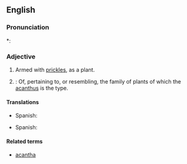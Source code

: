 ==English==

===Pronunciation===
*: {{rhymes|eɪʃəs}}

===Adjective===
{{en-adj}}

# Armed with [[prickles]], as a plant.
# {{botany}}: Of, pertaining to, or resembling, the family of plants of which the [[acanthus]] is the type.

====Translations====
{{trans-top|armed with prickles}}
* Spanish: {{t-|es|acantáceo}}
{{trans-mid}}
{{trans-bottom}}
{{trans-top|pertaining to the acanthus family}}
* Spanish: {{t-|es|acantáceo}}
{{trans-mid}}
{{trans-bottom}}

====Related terms====
* [[acantha]]